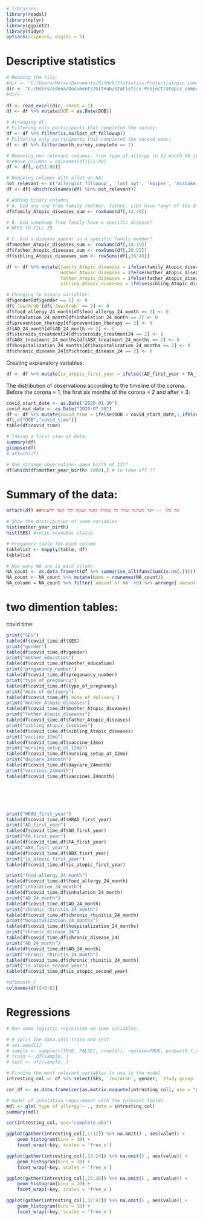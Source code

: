```r
# libraries:
library(readxl)
library(dplyr)
library(ggplot2)
library(tidyr)
options(scipen=5, digits = 5)
```

# Descriptive statistics

```r
# Reading the file:
#dir <- "C:/Users/Merav/Documents/GitHub/Statistics-Project/atopic_comorbidities_first_second_year_1.11.22_raw.xlsx"
dir <- "C:/Users/edena/Documents/GitHub/Statistics-Project/atopic_comorbidities_first_second_year_1.11.22_raw.xlsx"
#dir<- 
    
df <- read_excel(dir, sheet = 1)
df <- df %>% mutate(DOB = as.Date(DOB)) 

# Arranging df:
# Filtering only participants that completed the survey:
df <- df %>% filter(is.na(lost_of_followup))
# Filtering only participants that completed the second year:
df <- df %>% filter(month_survey_complete == 2)

# Removing non relevant columns: from type_of_allergy to 12_month_FA_type_allergy
#remove_columns = colnames(df)[51:88]
df <- df[,-c(51:88)]

# Removing columns with allot on NA:
not_relevant <- c('allergist_followup', 'last_spt', 'epipen', 'mistake_exposure', 'reaction_type24', 'diagnosis_by', 'lost_of_followup')
df <- df[-which(colnames(df) %in% not_relevant)]

# Adding binary columns 
# A. Did any one from family (mother, father, sib) have *any* of the disease?
df$family_Atopic_diseases_sum <- rowSums(df[,14:49])

# B. Did somebody from family have a specific disease?
# NEED TO FILL IN

# C. Did a disease appear in a specific family member?
df$mother_Atopic_diseases_sum <- rowSums(df[,14:19])
df$father_Atopic_diseases_sum <- rowSums(df[,20:25])
df$sibling_Atopic_diseases_sum <- rowSums(df[,26:49])

df <- df %>% mutate(family_Atopic_diseases = ifelse(family_Atopic_diseases_sum >0,1,0),
                    mother_Atopic_diseases = ifelse(mother_Atopic_diseases_sum>0,1,0),
                    father_Atopic_diseases = ifelse(father_Atopic_diseases_sum > 0, 1,0),
                    sibling_Atopic_diseases = ifelse(sibling_Atopic_diseases_sum > 0 ,1, 0))

# Changing to binary variables:
df$gender[df$gender == 2] <- 0
df$`Jew/Arab`[df$`Jew/Arab` == 2] <- 0
df$food_allergy_24_month[df$food_allergy_24_month == 2] <- 0
df$inhalation_24_month[df$inhalation_24_month == 2] <- 0
df$prevention_therapy[df$prevention_therapy == 2] <- 0
df$AD_24_month[df$AD_24_month == 2] <- 0
df$steroids_treatment24[df$steroids_treatment24 == 2] <- 0
df$ABX_treatment_24_months[df$ABX_treatment_24_months == 2] <- 0
df$hospitalization_24_months[df$hospitalization_24_months == 2] <- 0
df$chronic_disease_24[df$chronic_disease_24 == 2] <- 0
```

Creating explanatory variables:
```r
df <- df %>% mutate(is_atopic_first_year = ifelse((AD_first_year + FA_first_year + ABX_fisrt_year)>0,1,0), is_atopic_second_year = ifelse((food_allergy_24_month + inhalation_24_month + AD_24_month)>0,1,0))
```
The distribution of observations according to the timeline of the corona. Before the corona = 1, the first six months of the corona = 2  and after = 3:
```r
covid_start_date <- as.Date("2020-01-30")
covid_mid_date <- as.Date("2020-07-30")
df <- df %>% mutate(covid_time = ifelse(DOB < covid_start_date,1,ifelse(DOB < covid_mid_date, 2,3)))
df[,c("DOB","covid_time")]
table(df$covid_time)
```

```r
# Taking a first view at data: 
summary(df)
glimpse(df)
# attach(df)

# One strange observation- gave birth at 12??
df[which(df$mother_year_birth> 2000),] # to take off ?? 
```


# Summary of the data:
```r
attach(df) ##מה זה? -- יוצר משתנה עבור כל עמודה בפנה עצמה סלי קשר לדאטה

# Show the distribution of some variables
hist(mother_year_birth)
hist(SES) #socio-economic status
```

```r
# Frequency table for each column
tablelist <- mapply(table, df)
tablelist
```

```r
# How many NA are in each column
NA_count <- as.data.frame(t(df %>% summarise_all(funs(sum(is.na(.)))))) %>% dplyr::rename("amount of NA" = 1) 
NA_count <- NA_count %>% mutate(Name = rownames(NA_count))
NA_column = NA_count %>% filter(`amount of NA` >0) %>% arrange(`amount of NA`)
```

# two dimention tables:

covid time:
```r
print("SES")
table(df$covid_time,df$SES)
print("gender")
table(df$covid_time,df$gender)
print("mother_education")
table(df$covid_time,df$mother_education)
print("preganancy_number")
table(df$covid_time,df$preganancy_number)
print("type_of_pregnancy")
table(df$covid_time,df$type_of_pregnancy)
print("mode of delivery")
table(df$covid_time,df$`mode of delivery`)
print("mother_Atopic_diseases")
table(df$covid_time,df$mother_Atopic_diseases)
print("father_Atopic_diseases")
table(df$covid_time,df$father_Atopic_diseases)
print("sibling_Atopic_diseases")
table(df$covid_time,df$sibling_Atopic_diseases)
print("vaccine_12mo")
table(df$covid_time,df$vaccine_12mo)
print("nursing_setup_at_12mo")
table(df$covid_time,df$nursing_setup_at_12mo)
print("daycare_24month")
table(df$covid_time,df$daycare_24month)
print("vaccines_24month")
table(df$covid_time,df$vaccines_24month)






print("HRAD_first_year")
table(df$covid_time,df$HRAD_first_year)
print("AD_first_year")
table(df$covid_time,df$AD_first_year)
print("FA_first_year")
table(df$covid_time,df$FA_first_year)
print("ABX_fisrt_year")
table(df$covid_time,df$ABX_fisrt_year)
print("is_atopic_first_year")
table(df$covid_time,df$is_atopic_first_year)

print("food_allergy_24_month")
table(df$covid_time,df$food_allergy_24_month)
print("inhalation_24_month")
table(df$covid_time,df$inhalation_24_month)
print("AD_24_month")
table(df$covid_time,df$AD_24_month)
print("chronic_rhinitis_24_month")
table(df$covid_time,df$chronic_rhinitis_24_month)
print("hospitalization_24_months")
table(df$covid_time,df$hospitalization_24_months)
print("chronic_disease_24")
table(df$covid_time,df$chronic_disease_24)
print("AD_24_month")
table(df$covid_time,df$AD_24_month)
print("chronic_rhinitis_24_month")
table(df$covid_time,df$chronic_rhinitis_24_month)
print("is_atopic_second_year")
table(df$covid_time,df$is_atopic_second_year)

```


```r
#df$month_F
colnames(df)[49:83]
```




# Regressions

```r
# Run some logistic regression on some variables:

# # split the data into train and test 
# set.seed(1)
# sample <- sample(c(TRUE, FALSE), nrow(df), replace=TRUE, prob=c(0.7,0.3))
# train <- df[sample, ]
# test <- df[!sample, ]  

# Finding the most relevant variables to use in the model 
intresting_col <- df %>% select(SES, `Jew/Arab`, gender, `Study group (MARCH 2020)`, study_group_COMEET, mother_education, number_of_children, preganancy_number, type_of_pregnancy, `mode of delivery`, `type of allergy`, Milk, Egg, Soy, Peanuts, Sesame, Almonds, `Tree nuts`, `Other food`, `12_month_number_of_inhalations`, `12_month_FA_type_allergy`, HRAD_first_year, AD_first_year, FA_first_year, ABX_fisrt_year, number_of_ABX_first_year, vaccine_12mo, nursing_setup_at_12mo, daycare_24month, vaccines_24month, food_allergy_24_month, inhalation_24_month, number_inhalation, prevention_therapy, AD_24_month, AD_treatment_24_month, steroids_treatment24, number_steroid_treat, chronic_rhinitis_24_month, number_ABX_treatment_24_months, hospitalization_24_months, chronic_disease_24, month_survey_complete, family_Atopic_diseases, mother_Atopic_diseases, father_Atopic_diseases, sibling_Atopic_diseases)

cor_df <- as.data.frame(cor(as.matrix.noquote(intresting_col), use = "pairwise.complete.obs"))

# model of inhalation requirement with the relevant fields 
mdl <- glm(`type of allergy`~ ., data = intresting_col)
summary(mdl)
```

```r
cor(intresting_col, use="complete.obs")
```

```r
ggplot(gather(intresting_col[,1:12]) %>% na.omit() , aes(value)) + 
    geom_histogram(bins = 10) + 
    facet_wrap(~key, scales = 'free_x')

ggplot(gather(intresting_col[,13:24]) %>% na.omit() , aes(value)) + 
    geom_histogram(bins = 10) + 
    facet_wrap(~key, scales = 'free_x')

ggplot(gather(intresting_col[,25:36]) %>% na.omit() , aes(value)) + 
    geom_histogram(bins = 10) + 
    facet_wrap(~key, scales = 'free_x')

ggplot(gather(intresting_col[,37:47]) %>% na.omit() , aes(value)) + 
    geom_histogram(bins = 10) + 
    facet_wrap(~key, scales = 'free_x')
```
